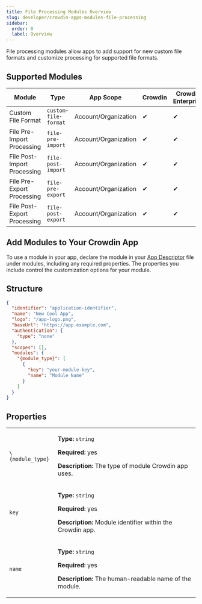 ```yaml
---
title: File Processing Modules Overview
slug: developer/crowdin-apps-modules-file-processing
sidebar:
  order: 0
  label: Overview
---
```


File processing modules allow apps to add support for new custom file formats and customize processing for supported file formats.

## Supported Modules

<table>
  <thead>
    <tr>
      <th>Module</th>
      <th>Type</th>
      <th>App Scope</th>
      <th>Crowdin</th>
      <th>Crowdin Enterprise</th>
    </tr>
  </thead>
  <tbody>
    <tr>
      <td>Custom File Format</td>
      <td><code class="whitespace-nowrap">custom-file-format</code></td>
      <td>Account/Organization</td>
      <td>&#10004;</td>
      <td>&#10004;</td>
    </tr>
    <tr>
      <td>File Pre-Import Processing</td>
      <td><code>file-pre-import</code></td>
      <td>Account/Organization</td>
      <td>&#10004;</td>
      <td>&#10004;</td>
    </tr>   
    <tr>
      <td>File Post-Import Processing</td>
      <td><code>file-post-import</code></td>
      <td>Account/Organization</td>
      <td>&#10004;</td>
      <td>&#10004;</td>
    </tr>
    <tr>
      <td>File Pre-Export Processing</td>
      <td><code>file-pre-export</code></td>
      <td>Account/Organization</td>
      <td>&#10004;</td>
      <td>&#10004;</td>
    </tr>     
    <tr>
      <td>File Post-Export Processing</td>
      <td><code>file-post-export</code></td>
      <td>Account/Organization</td>
      <td>&#10004;</td>
      <td>&#10004;</td>
    </tr>
  </tbody>
</table>

## Add Modules to Your Crowdin App

To use a module in your app, declare the module in your [App Descriptor](/developer/crowdin-apps-app-descriptor) file under modules, including any required properties. The properties you include control the customization options for your module.

## Structure

```json title="manifest.json" {10-17}
{
  "identifier": "application-identifier",
  "name": "New Cool App",
  "logo": "/app-logo.png",
  "baseUrl": "https://app.example.com",
  "authentication": {
    "type": "none"
  },
  "scopes": [],
  "modules": {
    "{module_type}": [
      {
        "key": "your-module-key",
        "name": "Module Name"
      }
    ]
  }
}
```

## Properties

<table>
  <tbody>
    <tr>
      <td><code>\{module_type}</code></td>
      <td>
        <p><strong>Type:</strong> <code>string</code></p>
        <p><strong>Required:</strong> yes</p>
        <p><strong>Description:</strong> The type of module Crowdin app uses.</p>
      </td>
    </tr>
    <tr>
      <td><code>key</code></td>
      <td>
        <p><strong>Type:</strong> <code>string</code></p>
        <p><strong>Required:</strong> yes</p>
        <p><strong>Description:</strong> Module identifier within the Crowdin app.</p>
      </td>
    </tr>
    <tr>
      <td><code>name</code></td>
      <td>
        <p><strong>Type:</strong> <code>string</code></p>
        <p><strong>Required:</strong> yes</p>
        <p><strong>Description:</strong> The human-readable name of the module.</p>
      </td>
    </tr>
  </tbody>
</table>
